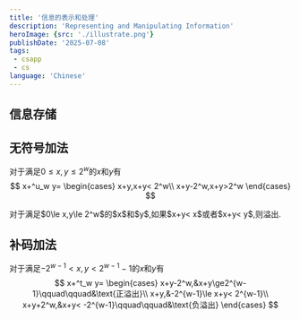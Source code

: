 ```yaml
---
title: '信息的表示和处理'
description: 'Representing and Manipulating Information'
heroImage: {src: './illustrate.png'}
publishDate: '2025-07-08'
tags: 
 - csapp
 - cs
language: 'Chinese'
---
```


## 信息存储



## 无符号加法

对于满足$0\le x,y\le 2^w$的$x$和$y$有
$$
x+^u_w y=
\begin{cases}
x+y,x+y< 2^w\\
x+y-2^w,x+y>2^w
\end{cases}
$$

<Aside title='检测无符号加法的溢出'>
对于满足$0\le x,y\le 2^w$的$x$和$y$,如果$x+y< x$或者$x+y< y$,则溢出.
</Aside>

## 补码加法
对于满足$-2^{w-1}< x,y< 2^{w-1}-1$的$x$和$y$有
$$
x+^t_w y=
\begin{cases}
x+y-2^w,&x+y\ge2^{w-1}\qquad\qquad&\text{正溢出}\\
x+y,&-2^{w-1}\le x+y< 2^{w-1}\\
x+y+2^w,&x+y< -2^{w-1}\qquad\qquad&\text{负溢出}
\end{cases}
$$